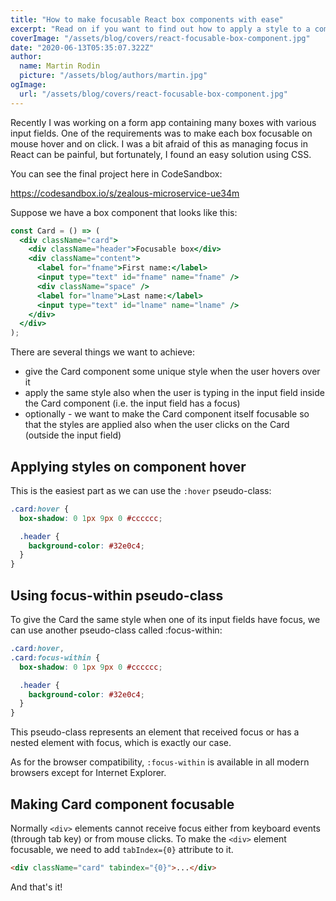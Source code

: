 ```yaml
---
title: "How to make focusable React box components with ease"
excerpt: "Read on if you want to find out how to apply a style to a component that is focused or has a focused element within. All using a little CSS."
coverImage: "/assets/blog/covers/react-focusable-box-component.jpg"
date: "2020-06-13T05:35:07.322Z"
author:
  name: Martin Rodin
  picture: "/assets/blog/authors/martin.jpg"
ogImage:
  url: "/assets/blog/covers/react-focusable-box-component.jpg"
---
```


Recently I was working on a form app containing many boxes with various input fields. One of the requirements was to make each box focusable on mouse hover and on click. I was a bit afraid of this as managing focus in React can be painful, but fortunately, I found an easy solution using CSS.

You can see the final project here in CodeSandbox:

https://codesandbox.io/s/zealous-microservice-ue34m

Suppose we have a box component that looks like this:

```jsx
const Card = () => (
  <div className="card">
    <div className="header">Focusable box</div>
    <div className="content">
      <label for="fname">First name:</label>
      <input type="text" id="fname" name="fname" />
      <div className="space" />
      <label for="lname">Last name:</label>
      <input type="text" id="lname" name="lname" />
    </div>
  </div>
);
```

There are several things we want to achieve:

- give the Card component some unique style when the user hovers over it
- apply the same style also when the user is typing in the input field inside the Card component (i.e. the input field has a focus)
- optionally - we want to make the Card component itself focusable so that the styles are applied also when the user clicks on the Card (outside the input field)

## Applying styles on component hover

This is the easiest part as we can use the `:hover` pseudo-class:

```css
.card:hover {
  box-shadow: 0 1px 9px 0 #cccccc;

  .header {
    background-color: #32e0c4;
  }
}
```

## Using focus-within pseudo-class

To give the Card the same style when one of its input fields have focus, we can use another pseudo-class called :focus-within:

```css
.card:hover,
.card:focus-within {
  box-shadow: 0 1px 9px 0 #cccccc;

  .header {
    background-color: #32e0c4;
  }
}
```

This pseudo-class represents an element that received focus or has a nested element with focus, which is exactly our case.

As for the browser compatibility, `:focus-within` is available in all modern browsers except for Internet Explorer.

## Making Card component focusable

Normally `<div>` elements cannot receive focus either from keyboard events (through tab key) or from mouse clicks. To make the `<div>` element focusable, we need to add `tabIndex={0}` attribute to it.

```html
<div className="card" tabindex="{0}">...</div>
```

And that's it!
